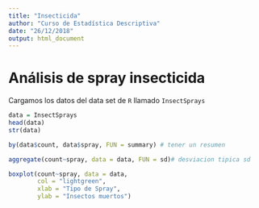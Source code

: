 ```yaml
---
title: "Insecticida"
author: "Curso de Estadística Descriptiva"
date: "26/12/2018"
output: html_document
---
```


# Análisis de spray insecticida

Cargamos los datos del data set de `R` llamado `InsectSprays`

```r
data = InsectSprays 
head(data)
str(data)
```

```r
by(data$count, data$spray, FUN = summary) # tener un resumen
```

```r
aggregate(count~spray, data = data, FUN = sd)# desviacion tipica sd
```

```r
boxplot(count~spray, data = data, 
        col = "lightgreen",
        xlab = "Tipo de Spray", 
        ylab = "Insectos muertos")
```

